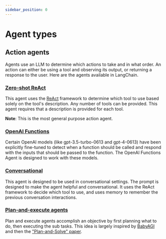 ```yaml
---
sidebar_position: 0
---
```


# Agent types

## Action agents

Agents use an LLM to determine which actions to take and in what order.
An action can either be using a tool and observing its output, or returning a response to the user.
Here are the agents available in LangChain.

### [Zero-shot ReAct](/docs/modules/agents/agent_types/react)

This agent uses the [ReAct](https://arxiv.org/pdf/2205.00445.pdf) framework to determine which tool to use
based solely on the tool's description. Any number of tools can be provided.
This agent requires that a description is provided for each tool.

**Note**: This is the most general purpose action agent.

### [OpenAI Functions](/docs/modules/agents/agent_types/openai_functions_agent)

Certain OpenAI models (like gpt-3.5-turbo-0613 and gpt-4-0613) have been explicitly fine-tuned to detect when a
function should be called and respond with the inputs that should be passed to the function.
The OpenAI Functions Agent is designed to work with these models.

### [Conversational](/docs/modules/agents/agent_types/chat_conversation_agent)

This agent is designed to be used in conversational settings.
The prompt is designed to make the agent helpful and conversational.
It uses the ReAct framework to decide which tool to use, and uses memory to remember the previous conversation interactions.

### [Plan-and-execute agents](/docs/modules/agents/agent_types/plan_and_execute)

Plan and execute agents accomplish an objective by first planning what to do, then executing the sub tasks. This idea is largely inspired by [BabyAGI](https://github.com/yoheinakajima/babyagi) and then the ["Plan-and-Solve" paper](https://arxiv.org/abs/2305.04091).
